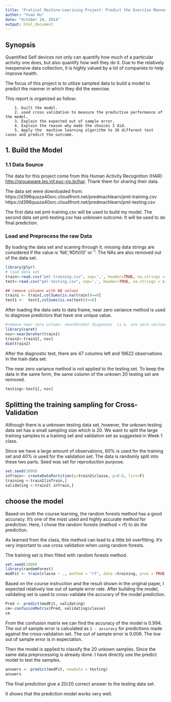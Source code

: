 ```yaml
---
title: 'Pratical Machine-Learining Project: Predict the Exercise Manner'
author: "Yuan Hu"
date: "October 24, 2014"
output: html_document
---
```


## Synopsis
  
Quantified Self devices not only can quantify how much of a particular activity one does, but also quantify how well they do it. Due to the relatively inexpensive data collection, it is highly valued by a lot of companies to help improve health.

The focus of this project is to utilize sampled data to build a model
to predict the manner in which they did the exercise.

This report is organized as follow:

        1. built the model.
        2. used cross validation to measure the predictive performance of the model.
        3. Explain the expected out of sample error.
        4. Explain the reason why made the choices I did.
        5. Apply the  machine learning algorithm to 20 different test cases and predict the outcome.



## 1. Build the Model


### 1.1 Data Source
The data for this project come from this Human Activity Recognition (HAR): [http://groupware.les.inf.puc-rio.br/har](http://groupware.les.inf.puc-rio.br/har). Thank them for sharing their data.

The data set were downloaded from:
https://d396qusza40orc.cloudfront.net/predmachlearn/pml-training.csv
https://d396qusza40orc.cloudfront.net/predmachlearn/pml-testing.csv

The first data set pml-training.csv will be used to build my model.
The second data set pml-testing.csv has unknown outcome. It will be used to do final prediction.

### Load and Preprocess the raw Data

By loading the data set and scaning through it, missing data strings are considered if the value is 'NA','#DIV/0!' or ''.
The NAs are also removed out of the data set.


```r
library(plyr)
# load data set
train<-read.csv("pml-training.csv", sep=',', header=TRUE, na.strings = c('NA','#DIV/0!',''))
test<-read.csv("pml-testing.csv", sep=',', header=TRUE, na.strings = c('NA','#DIV/0!',''))

## remove columns with NA values
train1 <- train[,colSums(is.na(train))==0]
test1 <-  test[,colSums(is.na(test))==0]
```

After loading the data sets to data frame, near zero variance method is used to diagnose predictors that have one unique value.


```r
#remove near zero column. nearZeroVar diagnoses  (i.e. are zero variance predictors)
library(caret)
nsv<-nearZeroVar(train1)
train2<-train1[,-nsv]
dim(train2)
```
After the diagnostic test,  there are 47 columns left and 19622 observations in the train data set.

The near zero variance method is not applied to the testing set. To keep the data in the same form, the same column of the unkown 20 testing set are removed.


```r
testing<-test1[,-nsv]
```


## Splitting the training sampling for Cross-Validation

Although there is a unknown testing data set, however, the unkown testing data set has a small sampling size which is 20. We want to split the large training samples to a training set and validation set as suggested in Week 1 class.


Since we have a large amount of observations, 60% is used for the training set and 40% is used for the validation set. The data is randomly split into these two parts. Seed was set for reproduction purpose.


```r
set.seed(1000)
inTrain<- createDataPartition(y=train2$classe, p=0.6, list=F)
training <-train2[inTrain,]
validating <-train2[-inTrain,]
```


## choose the model

Based on both the course learning,
the random forests method has a good accuracy. It's one of the most used and highly accurate method for prediction. 
Here, I chose the random forests (method = rf) to do the prediction.

As learned from the class, this method can lead to a little bit overfitting. It's very important to use cross validation when using random forests.



The training set is then fitted with random forests method.

```r
set.seed(1000)
library(randomForest)
modFit <- train(classe ~ ., method = "rf", data =training, prox = TRUE,  trControl = trainControl(method = "cv",number = 4, allowParallel = TRUE))
```


Based on the course instruction and the result shown in the original paper, I expected relatively low out of sample error rate. After building the model, validating set is used to cross-validate the accurary of the model prediction.


```r
Pred <- predict(modFit, validating)
cm<-confusionMatrix(Pred, validating$classe)
cm
```

From the confusion matrix we can find the accuracy of the model is 0.994. 
The out of sample error is calculated as `1 - accuracy` for predictions made against the cross-validation set. The out of sample error is 0.006. 
The low out of sample error is in expectation.


Then the model is applied to classify the 20 unkown samples. Since the same data preprocessing is already done. I have directly use the predict model to test the samples.

```r
answers <- predict(modFit, newdata = testing)
answers
```

The final prediction give a 20/20 correct answer to the testing data set.

It shows that the prediction model works very well.
